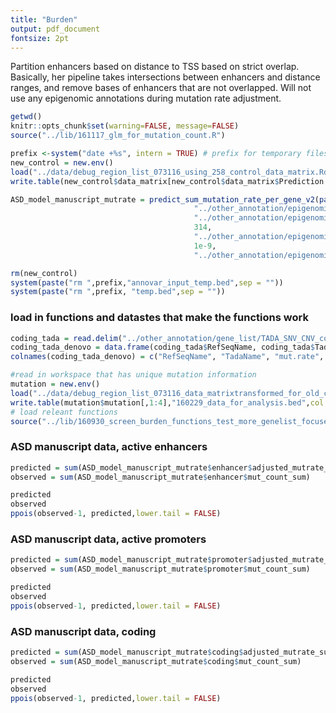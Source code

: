 ```yaml
---
title: "Burden"
output: pdf_document
fontsize: 2pt
---
```



Partition enhancers based on distance to TSS based on strict overlap. 
Basically, her pipeline takes intersections between enhancers and distance ranges, and remove bases of enhancers that are not overlapped. 
Will not use any epigenomic annotations during mutation rate adjustment.


```r
getwd()
knitr::opts_chunk$set(warning=FALSE, message=FALSE)
source("../lib/161117_glm_for_mutation_count.R")
```

```r
prefix <-system("date +%s", intern = TRUE) # prefix for temporary files that will be deleted at the end of the pipeline
new_control = new.env()
load("../data/debug_region_list_073116_using_258_control_data_matrix.Rdata", new_control)
write.table(new_control$data_matrix[new_control$data_matrix$Prediction == "dnv_proband" & new_control$data_matrix$Type == "SNV",c(1,2,3,7)], paste(prefix,"temp.bed",sep = ""), col.names = FALSE, row.names = FALSE, sep = "\t", quote = FALSE)

ASD_model_manuscript_mutrate = predict_sum_mutation_rate_per_gene_v2(paste(prefix,"temp.bed",sep = ""), "../other_annotation/epigenomic_annotation/Whole_genome.promoter_yanyu_10kb_exons_no_utr_no_na_genes.50bp_window.bed",
                                         "../other_annotation/epigenomic_annotation/Whole_genome.promoter_yanyu_10kb_exons_no_utr_no_na_genes.50bp_window.bed.fasta.cg",
                                         "../other_annotation/epigenomic_annotation/Whole_genome.promoter_yanyu_10kb_exons_no_utr_no_na_genes.50bp_window.bed.mutrate",
                                         314,
                                         "../other_annotation/epigenomic_annotation/Noonan_brain_roadmap_union.bed",
                                         1e-9,
                                         "../other_annotation/epigenomic_annotation/Whole_genome.promoter_yanyu_10kb_exons_no_utr_no_na_genes.50bp_window.bed_genename.bed")

rm(new_control)
system(paste("rm ",prefix,"annovar_input_temp.bed",sep = ""))
system(paste("rm ",prefix, "temp.bed",sep = ""))
```


### load in functions and datastes that make the functions work
```r
coding_tada = read.delim("../other_annotation/gene_list/TADA_SNV_CNV_combined_Feb7.txt", header = TRUE, sep = "\t", stringsAsFactors = FALSE)
coding_tada_denovo = data.frame(coding_tada$RefSeqName, coding_tada$TadaName, coding_tada$mut.rate, coding_tada$dn.LoF, coding_tada$dn.mis3, coding_tada$BF.SNV.dn, coding_tada$BF.combined, coding_tada$qvalue.combined)
colnames(coding_tada_denovo) = c("RefSeqName", "TadaName", "mut.rate", "dn.LoF", "dn.mis3", "BF.SNV.dn", "BF.combined", "qvalue.combined")

#read in workspace that has unique mutation information
mutation = new.env()
load("../data/debug_region_list_073116_data_matrixtransformed_for_old_code.Rdata", envir = mutation)
write.table(mutation$mutation[,1:4],"160229_data_for_analysis.bed",col.names = FALSE, row.names = FALSE, sep = "\t", quote = FALSE)
# load releant functions
source("../lib/160930_screen_burden_functions_test_more_genelist_focused.R")
```


### ASD manuscript data, active enhancers
```r
predicted = sum(ASD_model_manuscript_mutrate$enhancer$adjusted_mutrate_sum)
observed = sum(ASD_model_manuscript_mutrate$enhancer$mut_count_sum)
```

```r
predicted
observed
ppois(observed-1, predicted,lower.tail = FALSE)
```

### ASD manuscript data, active promoters
```r
predicted = sum(ASD_model_manuscript_mutrate$promoter$adjusted_mutrate_sum)
observed = sum(ASD_model_manuscript_mutrate$promoter$mut_count_sum)
```

```r
predicted
observed
ppois(observed-1, predicted,lower.tail = FALSE)
```

### ASD manuscript data, coding
```r
predicted = sum(ASD_model_manuscript_mutrate$coding$adjusted_mutrate_sum)
observed = sum(ASD_model_manuscript_mutrate$coding$mut_count_sum)
```

```r
predicted
observed
ppois(observed-1, predicted,lower.tail = FALSE)
```



